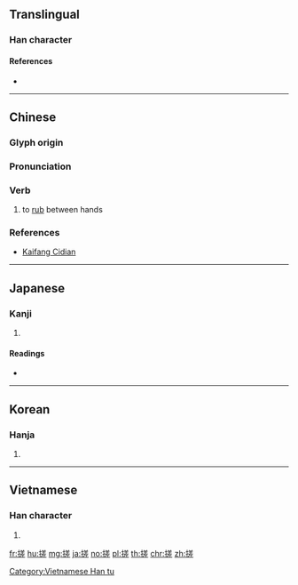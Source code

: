 {{character info/new}}
==Translingual==

===Han character===
{{Han char|rn=64|rad=手|as=10|sn=13|four=58011|canj=QTQM|ids=⿰扌差}}

====References====
* {{Han ref|kx=0446.240|dkj=12476|dj=0797.080|hdz=31923.100|uh=6413|ud=25619|bh=B762|bd=46946}}

----

==Chinese==
{{zh-forms}}

===Glyph origin===
{{Han etym}}

===Pronunciation===
{{zh-pron
|m=cuō
|c=caai1,co1
|h=pfs=chho
|mn=chho
|cat=v
}}

===Verb===
{{zh-verb}}

# to [[rub]] between hands

===References===
* {{qualifier|Min Nan}} [http://kaifangcidian.com/han/minnan/%E6%90%93 Kaifang Cidian]

----

==Japanese==

===Kanji===
{{ja-kanji|grade=|rs=手10}}

# {{defn|lang=ja|sort=手10}}

====Readings====
* {{ja-readings|on=[[さ]] (sa), [[さい]] (sai)|kun=[[よる]] (yoru)}}

----

==Korean==

===Hanja===
{{ko-hanja|hangeul=차|eumhun=|rv=cha|mr=ch'a|y=cha}}

# {{defn|lang=ko|sort=手10}}

----

==Vietnamese==

===Han character===
{{vi-readings|rs=手10|hanviet=[[sai]], [[tha]], [[xaay]], [[xay]], [[xoay]], [[thoa]], [[xây]]}}

# {{defn|lang=vi|sort=手10}}

[[Category:Vietnamese Han tu]]

[[fr:搓]]
[[hu:搓]]
[[mg:搓]]
[[ja:搓]]
[[no:搓]]
[[pl:搓]]
[[th:搓]]
[[chr:搓]]
[[zh:搓]]